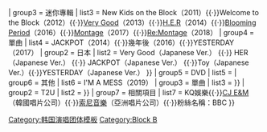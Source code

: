 {{Navbox musical artist
|name  = Block B
|title = [[Block B]]
|background = group_or_band
|bodyclass  = hlist
|above = 
*'''[[Zico (歌手)|Zico]]'''
*'''[[泰欥]]'''<sup>T2U</sup>
*'''[[B-Bomb]]'''<sup>BZ</sup>
*'''[[宰孝]]'''
*'''[[U-Kwon]]'''<sup>BZ/T2U</sup>
*'''[[朴經]]'''
*'''[[P.O]]'''<sup>BZ</sup>

| group1  = 子團體
| list1   =
* [[BASTARZ]]<sup>BZ</sup>
* T2U
| group2 = 正規專輯
| list2  = {{Navbox musical artist|border=child
| group1 = 韓國
| list1 = Blockbuster（2012）
| group2 = 日本
| list2  = My Zone（2016）{{·}}Block B THE BEST（2018）
}}
| group3 = 迷你專輯
| list3  = New Kids on the Block（2011）{{·}}Welcome to the Block（2012）{{·}}[[Very Good]]（2013）{{·}}[[H.E.R]]（2014）{{·}}[[Blooming Period]]（2016）{{·}}[[Montage (Block B迷你專輯)|Montage]]（2017）{{·}}[[Montage (Block B迷你專輯)|Re:Montage]]（2018）
| group4 = 單曲
| list4 = {{Navbox musical artist|border=child
| group1 = 韓國
| list1 = Do U Wanna B?（2011）{{·}}JACKPOT（2014）{{·}}幾年後（2016）{{·}}YESTERDAY（2017）
| group2 = 日本
| list2  = Very Good（Japanese Ver.） {{·}} HER（Japanese Ver.） {{·}} JACKPOT（Japanese Ver.） {{·}}Toy（Japanese Ver.）{{·}}YESTERDAY（Japanese Ver.）
}}
| group5 = DVD
| list5  = 
| group6 = 其他
| list6  = {{Navbox musical artist|border=child
| group1 = BASTARZ
| list1  = {{Navbox musical artist|border=child
| group1 = 正規專輯
| list1  =  
| group2 = 迷你專輯
| list2  = [[品行ZERO]]（2015）{{·}}WELCOME 2 BASTARZ（2016）{{·}}I'M A MESS（2019）
| group3 = 單曲
| list3  = {{Navbox musical artist|border=child
| group1 = 韓國
| list1 = 
| group2 = 日本
| list2  =  品行ZERO（Japanese Ver.）
}}
}}
| group2 = T2U
| list2  = {{Navbox musical artist|border=child
| group1 = 正規專輯
| list1  =  
| group2 = 迷你專輯
| list2  = {{Navbox musical artist|border=child
| group1 = 韓國
| list1 = 
| group2 = 日本
| list2  = T2U
| group3 = 單曲
| list3  = 
}}
}}
}}
| group7 = 相關項目
| list7  = KQ娛樂{{·}}[[CJ E&M]]（韓國唱片公司）{{·}}[[索尼音樂娛樂|索尼音樂]]（亞洲唱片公司）{{·}}粉絲名稱：BBC
}}
<noinclude>
{{collapsible option}}
[[Category:韩国演唱团体模板]]
[[Category:Block B]]
</noinclude>